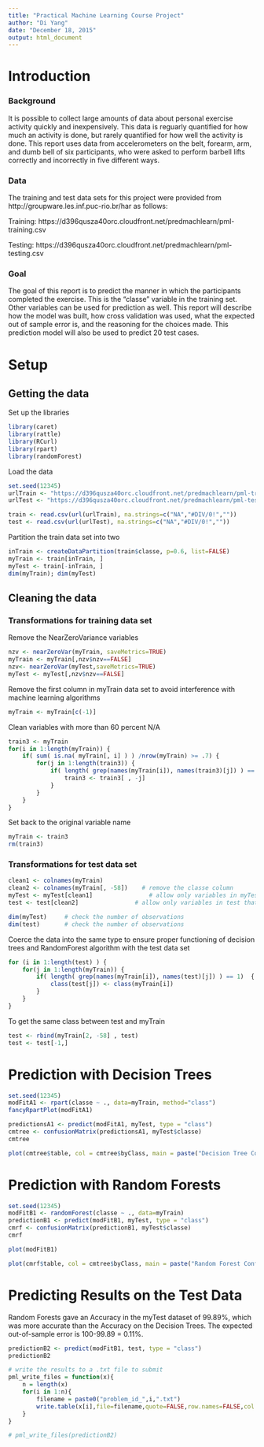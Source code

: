 ```yaml
---
title: "Practical Machine Learning Course Project"
author: "Di Yang"
date: "December 18, 2015"
output: html_document
---
```

# Introduction
### Background
It is possible to collect large amounts of data about personal exercise activity quickly and inexpensively. This data is reguarly quantified for how much an activity is done, but rarely quantified for how well the activity is done. This report uses data from accelerometers on the belt, forearm, arm, and dumb bell of six participants, who were asked to perform barbell lifts correctly and incorrectly in five different ways. 

### Data
The training and test data sets for this project were provided from http://groupware.les.inf.puc-rio.br/har as follows:

Training: https://d396qusza40orc.cloudfront.net/predmachlearn/pml-training.csv

Testing: https://d396qusza40orc.cloudfront.net/predmachlearn/pml-testing.csv

### Goal
The goal of this report is to predict the manner in which the participants completed the exercise. This is the "classe" variable in the training set. Other variables can be used for prediction as well. This report will describe how the model was built, how cross validation was used, what the expected out of sample error is, and the reasoning for the choices made. This prediction model will also be used to predict 20 test cases.

# Setup
## Getting the data
Set up the libraries
```r
library(caret)
library(rattle)
library(RCurl)
library(rpart)
library(randomForest)
```

Load the data
```r
set.seed(12345)
urlTrain <- "https://d396qusza40orc.cloudfront.net/predmachlearn/pml-training.csv"
urlTest <- "https://d396qusza40orc.cloudfront.net/predmachlearn/pml-testing.csv"

train <- read.csv(url(urlTrain), na.strings=c("NA","#DIV/0!",""))
test <- read.csv(url(urlTest), na.strings=c("NA","#DIV/0!",""))
```

Partition the train data set into two
```r
inTrain <- createDataPartition(train$classe, p=0.6, list=FALSE)
myTrain <- train[inTrain, ]
myTest <- train[-inTrain, ]
dim(myTrain); dim(myTest)
```

## Cleaning the data
### Transformations for training data set

Remove the NearZeroVariance variables
```r
nzv <- nearZeroVar(myTrain, saveMetrics=TRUE)
myTrain <- myTrain[,nzv$nzv==FALSE]
nzv<- nearZeroVar(myTest,saveMetrics=TRUE)
myTest <- myTest[,nzv$nzv==FALSE]
```

Remove the first column in myTrain data set to avoid interference with machine learning algorithms
```r
myTrain <- myTrain[c(-1)]
```

Clean variables with more than 60 percent N/A
```r
train3 <- myTrain
for(i in 1:length(myTrain)) {
    if( sum( is.na( myTrain[, i] ) ) /nrow(myTrain) >= .7) {
        for(j in 1:length(train3)) {
            if( length( grep(names(myTrain[i]), names(train3)[j]) ) == 1)  {
                train3 <- train3[ , -j]
            }   
        } 
    }
}
```

Set back to the original variable name
```r
myTrain <- train3
rm(train3)
```

### Transformations for test data set
```r
clean1 <- colnames(myTrain)
clean2 <- colnames(myTrain[, -58])    # remove the classe column
myTest <- myTest[clean1]         		# allow only variables in myTest that are also in myTrain
test <- test[clean2]             	# allow only variables in test that are also in myTrain

dim(myTest) 	# check the number of observations
dim(test)		# check the number of observations
```

Coerce the data into the same type to ensure proper functioning of decision trees and RandomForest algorithm with the test data set 
```r
for (i in 1:length(test) ) {
    for(j in 1:length(myTrain)) {
        if( length( grep(names(myTrain[i]), names(test)[j]) ) == 1)  {
            class(test[j]) <- class(myTrain[i])
        }      
    }      
}
```
To get the same class between test and myTrain
```r
test <- rbind(myTrain[2, -58] , test)
test <- test[-1,]
```

# Prediction with Decision Trees
```r
set.seed(12345)
modFitA1 <- rpart(classe ~ ., data=myTrain, method="class")
fancyRpartPlot(modFitA1)

predictionsA1 <- predict(modFitA1, myTest, type = "class")
cmtree <- confusionMatrix(predictionsA1, myTest$classe)
cmtree

plot(cmtree$table, col = cmtree$byClass, main = paste("Decision Tree Confusion Matrix: Accuracy =", round(cmtree$overall['Accuracy'], 4)))
```

# Prediction with Random Forests
```r
set.seed(12345)
modFitB1 <- randomForest(classe ~ ., data=myTrain)
predictionB1 <- predict(modFitB1, myTest, type = "class")
cmrf <- confusionMatrix(predictionB1, myTest$classe)
cmrf

plot(modFitB1)

plot(cmrf$table, col = cmtree$byClass, main = paste("Random Forest Confusion Matrix: Accuracy =", round(cmrf$overall['Accuracy'], 4)))
```

# Predicting Results on the Test Data
Random Forests gave an Accuracy in the myTest dataset of 99.89%, which was more accurate than the Accuracy on the Decision Trees. The expected out-of-sample error is 100-99.89 = 0.11%.

```r
predictionB2 <- predict(modFitB1, test, type = "class")
predictionB2

# write the results to a .txt file to submit
pml_write_files = function(x){
    n = length(x)
    for(i in 1:n){
        filename = paste0("problem_id_",i,".txt")
        write.table(x[i],file=filename,quote=FALSE,row.names=FALSE,col.names=FALSE)
    }
}

# pml_write_files(predictionB2)
```